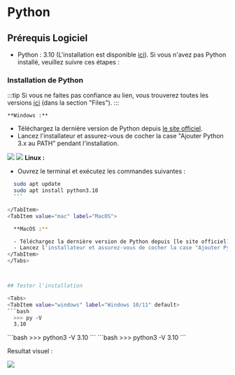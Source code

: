 
# Python

## Prérequis Logiciel

* Python : 3.10 (L'installation est disponible [ici](lien_vers_python)). Si vous n'avez pas Python installé, veuillez suivre ces étapes :
  

### Installation de Python

:::tip
Si vous ne faites pas confiance au lien, vous trouverez toutes les versions [ici](https://www.python.org/downloads/release/python-31011/) (dans la section "Files").
:::

<Tabs>
  <TabItem value="windows" label="Windows 10/11" default>

    **Windows :**

  
  + Téléchargez la dernière version de Python depuis [le site officiel](https://www.python.org/downloads/).
  + Lancez l'installateur et assurez-vous de cocher la case "Ajouter Python 3.x au PATH" pendant l'installation.

  ![](first-screen-python.png)
  ![](second-screen-python.png)
  </TabItem>
  <TabItem value="linux" label="Linux">
  **Linux :**
  
  + Ouvrez le terminal et exécutez les commandes suivantes :

    

  ```bash
    sudo apt update
    sudo apt install python3.10
    ```

  </TabItem>
  <TabItem value="mac" label="MacOS">

    **MacOS :**

    - Téléchargez la dernière version de Python depuis [le site officiel](https://www.python.org/downloads/).
    - Lancez l'installateur et assurez-vous de cocher la case "Ajouter Python 3.x au PATH" pendant l'installation.
  </TabItem>
</Tabs>



## Tester l'installation

<Tabs>
  <TabItem value="windows" label="Windows 10/11" default>
  ```bash
    >>> py -V
    3.10
  ```
  </TabItem>
  <TabItem value="linux" label="Linux">
  ```bash
    >>> python3 -V
    3.10
  ```
  </TabItem>
  <TabItem value="mac" label="MacOS">
  ```bash
    >>> python3 -V
    3.10
  ```
  </TabItem>
</Tabs>

Resultat visuel :  

![](test-python-is-install-on-windows.png)